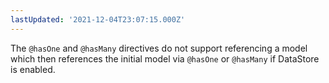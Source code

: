 ```yaml
---
lastUpdated: '2021-12-04T23:07:15.000Z'
---
```

<Callout>

The `@hasOne` and `@hasMany` directives do not support referencing a model which then references the initial model via `@hasOne` or `@hasMany` if DataStore is enabled.

</Callout>
